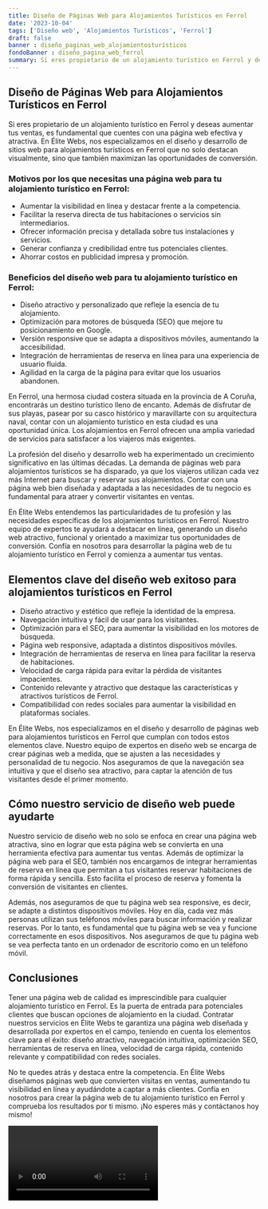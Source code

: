 ```yaml
---
title: Diseño de Páginas Web para Alojamientos Turísticos en Ferrol
date: '2023-10-04'
tags: ['Diseño web', 'Alojamientos Turísticos', 'Ferrol']
draft: false
banner : diseño_paginas_web_alojamientosturísticos
fondoBanner : diseño_pagina_web_ferrol
summary: Si eres propietario de un alojamiento turístico en Ferrol y deseas aumentar tus ventas, es fundamental que cuentes con una página web efectiva y atractiva. En Élite Webs, nos especializamos en el diseño y desarrollo de sitios web para alojamientos turísticos en Ferrol que no solo destacan visualmente, sino que también maximizan las oportunidades de conversión.
---
```


## Diseño de Páginas Web para Alojamientos Turísticos en Ferrol

Si eres propietario de un alojamiento turístico en Ferrol y deseas aumentar tus ventas, es fundamental que cuentes con una página web efectiva y atractiva. En Élite Webs, nos especializamos en el diseño y desarrollo de sitios web para alojamientos turísticos en Ferrol que no solo destacan visualmente, sino que también maximizan las oportunidades de conversión.

### Motivos por los que necesitas una página web para tu alojamiento turístico en Ferrol:

- Aumentar la visibilidad en línea y destacar frente a la competencia.
- Facilitar la reserva directa de tus habitaciones o servicios sin intermediarios.
- Ofrecer información precisa y detallada sobre tus instalaciones y servicios.
- Generar confianza y credibilidad entre tus potenciales clientes.
- Ahorrar costos en publicidad impresa y promoción.

### Beneficios del diseño web para tu alojamiento turístico en Ferrol:

- Diseño atractivo y personalizado que refleje la esencia de tu alojamiento.
- Optimización para motores de búsqueda (SEO) que mejore tu posicionamiento en Google.
- Versión responsive que se adapta a dispositivos móviles, aumentando la accesibilidad.
- Integración de herramientas de reserva en línea para una experiencia de usuario fluida.
- Agilidad en la carga de la página para evitar que los usuarios abandonen.

En Ferrol, una hermosa ciudad costera situada en la provincia de A Coruña, encontrarás un destino turístico lleno de encanto. Además de disfrutar de sus playas, pasear por su casco histórico y maravillarte con su arquitectura naval, contar con un alojamiento turístico en esta ciudad es una oportunidad única. Los alojamientos en Ferrol ofrecen una amplia variedad de servicios para satisfacer a los viajeros más exigentes.

La profesión del diseño y desarrollo web ha experimentado un crecimiento significativo en las últimas décadas. La demanda de páginas web para alojamientos turísticos se ha disparado, ya que los viajeros utilizan cada vez más Internet para buscar y reservar sus alojamientos. Contar con una página web bien diseñada y adaptada a las necesidades de tu negocio es fundamental para atraer y convertir visitantes en ventas.

En Élite Webs entendemos las particularidades de tu profesión y las necesidades específicas de los alojamientos turísticos en Ferrol. Nuestro equipo de expertos te ayudará a destacar en línea, generando un diseño web atractivo, funcional y orientado a maximizar tus oportunidades de conversión. Confía en nosotros para desarrollar la página web de tu alojamiento turístico en Ferrol y comienza a aumentar tus ventas.

<GifSeo />

<Cta />

## Elementos clave del diseño web exitoso para alojamientos turísticos en Ferrol

- Diseño atractivo y estético que refleje la identidad de la empresa.
- Navegación intuitiva y fácil de usar para los visitantes.
- Optimización para el SEO, para aumentar la visibilidad en los motores de búsqueda.
- Página web responsive, adaptada a distintos dispositivos móviles.
- Integración de herramientas de reserva en línea para facilitar la reserva de habitaciones.
- Velocidad de carga rápida para evitar la pérdida de visitantes impacientes.
- Contenido relevante y atractivo que destaque las características y atractivos turísticos de Ferrol.
- Compatibilidad con redes sociales para aumentar la visibilidad en plataformas sociales.

En Élite Webs, nos especializamos en el diseño y desarrollo de páginas web para alojamientos turísticos en Ferrol que cumplan con todos estos elementos clave. Nuestro equipo de expertos en diseño web se encarga de crear páginas web a medida, que se ajusten a las necesidades y personalidad de tu negocio. Nos aseguramos de que la navegación sea intuitiva y que el diseño sea atractivo, para captar la atención de tus visitantes desde el primer momento.

## Cómo nuestro servicio de diseño web puede ayudarte

Nuestro servicio de diseño web no solo se enfoca en crear una página web atractiva, sino en lograr que esta página web se convierta en una herramienta efectiva para aumentar tus ventas. Además de optimizar la página web para el SEO, también nos encargamos de integrar herramientas de reserva en línea que permitan a tus visitantes reservar habitaciones de forma rápida y sencilla. Esto facilita el proceso de reserva y fomenta la conversión de visitantes en clientes.

Además, nos aseguramos de que tu página web sea responsive, es decir, se adapte a distintos dispositivos móviles. Hoy en día, cada vez más personas utilizan sus teléfonos móviles para buscar información y realizar reservas. Por lo tanto, es fundamental que tu página web se vea y funcione correctamente en esos dispositivos. Nos aseguramos de que tu página web se vea perfecta tanto en un ordenador de escritorio como en un teléfono móvil.

## Conclusiones 

Tener una página web de calidad es imprescindible para cualquier alojamiento turístico en Ferrol. Es la puerta de entrada para potenciales clientes que buscan opciones de alojamiento en la ciudad. Contratar nuestros servicios en Élite Webs te garantiza una página web diseñada y desarrollada por expertos en el campo, teniendo en cuenta los elementos clave para el éxito: diseño atractivo, navegación intuitiva, optimización SEO, herramientas de reserva en línea, velocidad de carga rápida, contenido relevante y compatibilidad con redes sociales.

No te quedes atrás y destaca entre la competencia. En Élite Webs diseñamos páginas web que convierten visitas en ventas, aumentando tu visibilidad en línea y ayudándote a captar a más clientes. Confía en nosotros para crear la página web de tu alojamiento turístico en Ferrol y comprueba los resultados por ti mismo. ¡No esperes más y contáctanos hoy mismo!

<Video />

<CtaBot job='Alojamientos Turísticos' city='Ferrol'/>

<Gmaps query='Ferrol+españa+maps' />